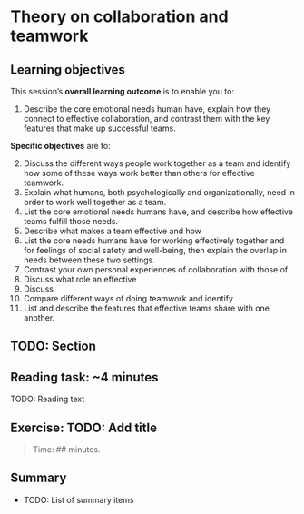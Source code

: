 # Theory on collaboration and teamwork {#sec-collaboration-and-teamwork}

<!-- TODO: Add an introduction here -->

## Learning objectives

This session's **overall learning outcome** is to enable you to:

1.  Describe the core emotional needs human have, explain how they connect to effective collaboration, and contrast them with the key features that make up successful teams.

**Specific objectives** are to:

2.  Discuss the different ways people work together as a team and
    identify how some of these ways work better than others for
    effective teamwork.
1.  Explain what humans, both psychologically and organizationally, need
    in order to work well together as a team.
1.  List the core emotional needs humans have, and describe how effective teams fulfill those needs.
2. Describe what makes a team effective and how
1.  List the core needs humans have for working effectively together and for feelings of social safety and well-being, then explain the overlap in needs between these two settings. 
2. Contrast your own personal experiences of collaboration with those of 
2. Discuss what role an effective
2. Discuss 
4. Compare different ways of doing teamwork and identify 
3. List and describe the features that effective teams share with one another.


## TODO: Section

::: callout-note
## Reading task: \~4 minutes

TODO: Reading text
:::

## Exercise: TODO: Add title

> Time: \## minutes.

## Summary

-   TODO: List of summary items